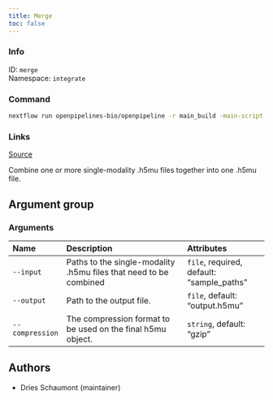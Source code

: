 ```yaml
---
title: Merge
toc: false
---
```


::: {.column-margin}

### Info

ID: `merge`  
Namespace: `integrate`

### Command

```bash
nextflow run openpipelines-bio/openpipeline -r main_build -main-script target/nextflow/integrate/merge/main.nf --help
```

### Links
[Source](https://github.com/openpipelines-bio/openpipeline/blob/main/src/integrate/merge){.btn-action .btn-sm .btn-info .btn role="button"}
:::

Combine one or more single-modality .h5mu files together into one .h5mu file.


## Argument group

### Arguments



:::{.column-body-outset}
|Name            |Description                                                       |Attributes                                |
|:---------------|:-----------------------------------------------------------------|:-----------------------------------------|
|`--input`       |Paths to the single-modality .h5mu files that need to be combined |`file`, required, default: "sample_paths" |
|`--output`      |Path to the output file.                                          |`file`, default: "output.h5mu"            |
|`--compression` |The compression format to be used on the final h5mu object.       |`string`, default: "gzip"                 |
:::

## Authors

 * Dries Schaumont  (maintainer)
